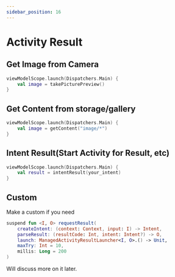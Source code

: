```yaml
---
sidebar_position: 16
---
```


# Activity Result

## Get Image from Camera
```kt
viewModelScope.launch(Dispatchers.Main) {
    val image = takePicturePreview()
}
```

## Get Content from storage/gallery

```kt
viewModelScope.launch(Dispatchers.Main) {
    val image = getContent("image/*")
}
```

## Intent Result(Start Activity for Result, etc)

```kt
viewModelScope.launch(Dispatchers.Main) {
    val result = intentResult(your_intent)
}
```

## Custom

Make a custom if you need

```kt
suspend fun <I, O> requestResult(
    createIntent: (context: Context, input: I) -> Intent,
    parseResult: (resultCode: Int, intent: Intent?) -> O,
    launch: ManagedActivityResultLauncher<I, O>.() -> Unit,
    maxTry: Int = 10,
    millis: Long = 200
)
```

Will discuss more on it later.